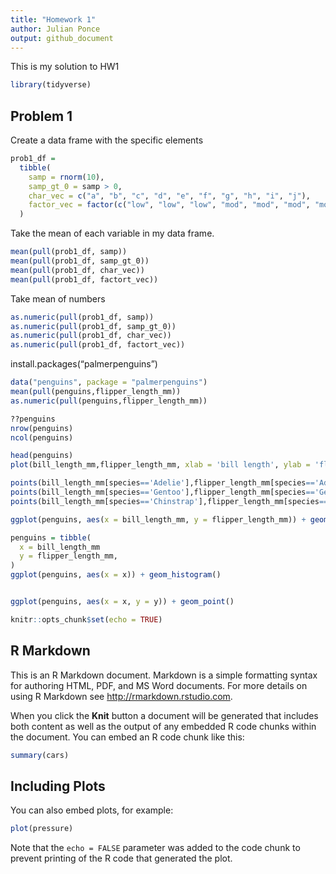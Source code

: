 ```yaml
---
title: "Homework 1"
author: Julian Ponce
output: github_document
---
```


This is my solution to HW1

```r
library(tidyverse)
```

## Problem 1

Create a data frame with the specific elements

```r
prob1_df = 
  tibble(
    samp = rnorm(10),
    samp_gt_0 = samp > 0,
    char_vec = c("a", "b", "c", "d", "e", "f", "g", "h", "i", "j"),
    factor_vec = factor(c("low", "low", "low", "mod", "mod", "mod", "mod", "high", "high", "high"))
  )
```


 Take the mean of each variable in my data frame. 

```r
mean(pull(prob1_df, samp))
mean(pull(prob1_df, samp_gt_0))
mean(pull(prob1_df, char_vec))
mean(pull(prob1_df, factort_vec))
```

Take mean of numbers 

```r
as.numeric(pull(prob1_df, samp))
as.numeric(pull(prob1_df, samp_gt_0))
as.numeric(pull(prob1_df, char_vec))
as.numeric(pull(prob1_df, factort_vec))
```

install.packages("palmerpenguins")

```r
data("penguins", package = "palmerpenguins")
mean(pull(penguins,flipper_length_mm))
as.numeric(pull(penguins,flipper_length_mm))

```



```r

??penguins
nrow(penguins)
ncol(penguins)
```


```r
head(penguins) 
plot(bill_length_mm,flipper_length_mm, xlab = 'bill length', ylab = 'flipper length', main='characteristics of penguins' )

points(bill_length_mm[species=='Adelie'],flipper_length_mm[species=='Adelie'],pch=20, col='red')
points(bill_length_mm[species=='Gentoo'],flipper_length_mm[species=='Gentoo'],pch=20, col='blue')
points(bill_length_mm[species=='Chinstrap'],flipper_length_mm[species=='Chinstrap'],pch=20, col='green')
```



```r
ggplot(penguins, aes(x = bill_length_mm, y = flipper_length_mm)) + geom_point(aes(color = species))
```



```r
penguins = tibble(
  x = bill_length_mm 
  y = flipper_length_mm,
)
ggplot(penguins, aes(x = x)) + geom_histogram()


ggplot(penguins, aes(x = x, y = y)) + geom_point()
```


```r
knitr::opts_chunk$set(echo = TRUE)
```

## R Markdown

This is an R Markdown document. Markdown is a simple formatting syntax for authoring HTML, PDF, and MS Word documents. For more details on using R Markdown see <http://rmarkdown.rstudio.com>.

When you click the **Knit** button a document will be generated that includes both content as well as the output of any embedded R code chunks within the document. You can embed an R code chunk like this:

```r
summary(cars)
```

## Including Plots

You can also embed plots, for example:

```r
plot(pressure)
```

Note that the `echo = FALSE` parameter was added to the code chunk to prevent printing of the R code that generated the plot.
